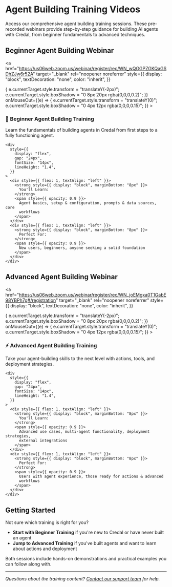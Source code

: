 # Agent Building Training Videos

Access our comprehensive agent building training sessions. These pre-recorded webinars provide step-by-step guidance for building AI agents with Credal, from beginner fundamentals to advanced techniques.

## Beginner Agent Building Webinar

<a
  href="https://us06web.zoom.us/webinar/register/rec/WN_wQGGPZGKQaGSDhZJw6r52A"
  target="_blank"
  rel="noopener noreferrer"
  style={{
    display: "block",
    textDecoration: "none",
    color: "inherit",
  }}
>
  <div
    style={{
      background: "linear-gradient(135deg, #667eea 0%, #764ba2 100%)",
      borderRadius: "12px",
      padding: "24px",
      marginBottom: "20px",
      color: "white",
      textAlign: "center",
      cursor: "pointer",
      transition: "transform 0.2s ease, box-shadow 0.2s ease",
      boxShadow: "0 4px 12px rgba(0,0,0,0.15)",
    }}
    onMouseOver={(e) => {
      e.currentTarget.style.transform = "translateY(-2px)";
      e.currentTarget.style.boxShadow = "0 8px 20px rgba(0,0,0,0.2)";
    }}
    onMouseOut={(e) => {
      e.currentTarget.style.transform = "translateY(0)";
      e.currentTarget.style.boxShadow = "0 4px 12px rgba(0,0,0,0.15)";
    }}
  >
    <h3
      style={{
        color: "white",
        marginBottom: "12px",
        fontSize: "24px",
        fontWeight: "bold",
      }}
    >
      🚀 Beginner Agent Building Training
    </h3>
    <p
      style={{
        fontSize: "16px",
        marginBottom: "20px",
        opacity: 0.95,
        lineHeight: "1.5",
      }}
    >
      Learn the fundamentals of building agents in Credal from first steps to a
      fully functioning agent.
    </p>

    <div
      style={{
        display: "flex",
        gap: "24px",
        fontSize: "14px",
        lineHeight: "1.4",
      }}
    >
      <div style={{ flex: 1, textAlign: "left" }}>
        <strong style={{ display: "block", marginBottom: "8px" }}>
          You'll Learn:
        </strong>
        <span style={{ opacity: 0.9 }}>
          Agent basics, setup & configuration, prompts & data sources, core
          workflows
        </span>
      </div>
      <div style={{ flex: 1, textAlign: "left" }}>
        <strong style={{ display: "block", marginBottom: "8px" }}>
          Perfect For:
        </strong>
        <span style={{ opacity: 0.9 }}>
          New users, beginners, anyone seeking a solid foundation
        </span>
      </div>
    </div>
  </div>
</a>

## Advanced Agent Building Webinar

<a
  href="https://us06web.zoom.us/webinar/register/rec/WN_joEMgxa0T1GabE98YBPh7g#/registration"
  target="_blank"
  rel="noopener noreferrer"
  style={{
    display: "block",
    textDecoration: "none",
    color: "inherit",
  }}
>
  <div
    style={{
      background: "linear-gradient(135deg, #f093fb 0%, #f5576c 100%)",
      borderRadius: "12px",
      padding: "24px",
      marginBottom: "20px",
      color: "white",
      textAlign: "center",
      cursor: "pointer",
      transition: "transform 0.2s ease, box-shadow 0.2s ease",
      boxShadow: "0 4px 12px rgba(0,0,0,0.15)",
    }}
    onMouseOver={(e) => {
      e.currentTarget.style.transform = "translateY(-2px)";
      e.currentTarget.style.boxShadow = "0 8px 20px rgba(0,0,0,0.2)";
    }}
    onMouseOut={(e) => {
      e.currentTarget.style.transform = "translateY(0)";
      e.currentTarget.style.boxShadow = "0 4px 12px rgba(0,0,0,0.15)";
    }}
  >
    <h3
      style={{
        color: "white",
        marginBottom: "12px",
        fontSize: "24px",
        fontWeight: "bold",
      }}
    >
      ⚡ Advanced Agent Building Training
    </h3>
    <p
      style={{
        fontSize: "16px",
        marginBottom: "20px",
        opacity: 0.95,
        lineHeight: "1.5",
      }}
    >
      Take your agent-building skills to the next level with actions, tools, and
      deployment strategies.
    </p>

    <div
      style={{
        display: "flex",
        gap: "24px",
        fontSize: "14px",
        lineHeight: "1.4",
      }}
    >
      <div style={{ flex: 1, textAlign: "left" }}>
        <strong style={{ display: "block", marginBottom: "8px" }}>
          You'll Learn:
        </strong>
        <span style={{ opacity: 0.9 }}>
          Advanced use cases, multi-agent functionality, deployment strategies,
          external integrations
        </span>
      </div>
      <div style={{ flex: 1, textAlign: "left" }}>
        <strong style={{ display: "block", marginBottom: "8px" }}>
          Perfect For:
        </strong>
        <span style={{ opacity: 0.9 }}>
          Users with agent experience, those ready for actions & advanced
          workflows
        </span>
      </div>
    </div>
  </div>
</a>

## Getting Started

Not sure which training is right for you?

- **Start with Beginner Training** if you're new to Credal or have never built an agent
- **Jump to Advanced Training** if you've built agents and want to learn about actions and deployment

Both sessions include hands-on demonstrations and practical examples you can follow along with.

---

_Questions about the training content? [Contact our support team](mailto:support@credal.ai) for help._
